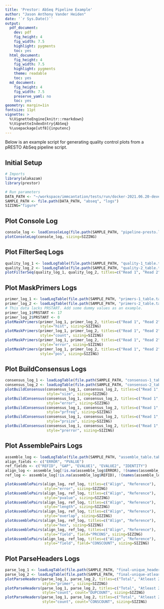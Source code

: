 ```yaml
---
title: 'Prestor: AbSeq Pipeline Example'
author: "Jason Anthony Vander Heiden"
date: '`r Sys.Date()`'
output:
  pdf_document:
    dev: pdf
    fig_height: 4
    fig_width: 7.5
    highlight: pygments
    toc: yes
  html_document:
    fig_height: 4
    fig_width: 7.5
    highlight: pygments
    theme: readable
    toc: yes
  md_document:
    fig_height: 4
    fig_width: 7.5
    preserve_yaml: no
    toc: yes
geometry: margin=1in
fontsize: 11pt
vignette: >
  %\VignetteEngine{knitr::rmarkdown}
  %\VignetteIndexEntry{AbSeq}
  %\usepackage[utf8]{inputenc}
---
```


Below is an example script for generating quality control plots from a pRESTO AbSeq pipeline script.

## Initial Setup

```R
# Imports
library(alakazam)
library(prestor)

# Run parameters
DATA_PATH <- "~/workspace/immcantation/tests/run/docker-2021.06.20-devel"
SAMPLE_PATH <- file.path(DATA_PATH, "abseq", "logs")
SIZING="figure"
```

## Plot Console Log

```R
console_log <- loadConsoleLog(file.path(SAMPLE_PATH, "pipeline-presto.log"))
plotConsoleLog(console_log, sizing=SIZING)
```

## Plot FilterSeq Logs

```R
quality_log_1 <- loadLogTable(file.path(SAMPLE_PATH, "quality-1_table.tab" ))
quality_log_2 <- loadLogTable(file.path(SAMPLE_PATH, "quality-2_table.tab" ))
plotFilterSeq(quality_log_1, quality_log_2, titles=c("Read 1", "Read 2"), sizing=SIZING)
```

## Plot MaskPrimers Logs

```R
primer_log_1 <- loadLogTable(file.path(SAMPLE_PATH, "primers-1_table.tab" ))
primer_log_2 <- loadLogTable(file.path(SAMPLE_PATH, "primers-2_table.tab" ))
# This data lacks PRSTART. Add some dummy values as an example.
primer_log_1$PRSTART <- 17
primer_log_2$PRSTART <- 0
plotMaskPrimers(primer_log_1, primer_log_2, titles=c("Read 1", "Read 2"), 
                style="hist", sizing=SIZING)
plotMaskPrimers(primer_log_1, primer_log_2, titles=c("Read 1", "Read 2"), 
                style="count", sizing=SIZING)
plotMaskPrimers(primer_log_1, primer_log_2, titles=c("Read 1", "Read 2"), 
                style="error", sizing=SIZING)
plotMaskPrimers(primer_log_1, primer_log_2, titles=c("Read 1", "Read 2"), 
                style="pos", sizing=SIZING)
```

## Plot BuildConsensus Logs

```R
consensus_log_1 <- loadLogTable(file.path(SAMPLE_PATH, "consensus-1_table.tab"))
consensus_log_2 <- loadLogTable(file.path(SAMPLE_PATH, "consensus-2_table.tab"))
plotBuildConsensus(consensus_log_1, consensus_log_2, titles=c("Read 1", "Read 2"), 
                   style="size", sizing=SIZING)
plotBuildConsensus(consensus_log_1, consensus_log_2, titles=c("Read 1", "Read 2"), 
                   style="error", sizing=SIZING)
plotBuildConsensus(consensus_log_1, consensus_log_2, titles=c("Read 1", "Read 2"), 
                   style="prfreq", sizing=SIZING)
plotBuildConsensus(consensus_log_1, consensus_log_2, titles=c("Read 1", "Read 2"), 
                   style="prsize", sizing=SIZING)
plotBuildConsensus(consensus_log_1, consensus_log_2, titles=c("Read 1", "Read 2"), 
                   style="prerror", sizing=SIZING)
```

## Plot AssemblePairs Logs

```R
assemble_log <- loadLogTable(file.path(SAMPLE_PATH, "assemble_table.tab"))
align_fields <- c("ERROR", "PVALUE")
ref_fields <- c("REFID", "GAP", "EVALUE1", "EVALUE2", "IDENTITY")
align_log <- assemble_log[!is.na(assemble_log$ERROR), !(names(assemble_log) %in% ref_fields)]
ref_log <- assemble_log[!is.na(assemble_log$REFID), !(names(assemble_log) %in% align_fields)]

plotAssemblePairs(align_log, ref_log, titles=c("Align", "Reference"), 
                  style="error", sizing=SIZING)
plotAssemblePairs(align_log, ref_log, titles=c("Align", "Reference"), 
                  style="pvalue", sizing=SIZING)
plotAssemblePairs(align_log, ref_log, titles=c("Align", "Reference"), 
                  style="length", sizing=SIZING)
plotAssemblePairs(align_log, ref_log, titles=c("Align", "Reference"), 
                  style="overlap", sizing=SIZING)
plotAssemblePairs(align_log, ref_log, titles=c("Align", "Reference"), 
                  style="hex", sizing=SIZING)
plotAssemblePairs(align_log, ref_log, titles=c("Align", "Reference"), 
                  style="field", field="PRCONS", sizing=SIZING)
plotAssemblePairs(align_log, ref_log, titles=c("Align", "Reference"), 
                  style="field", field="CONSCOUNT", sizing=SIZING)

```

## Plot ParseHeaders Logs

```R
parse_log_1 <- loadLogTable(file.path(SAMPLE_PATH, "final-unique_headers.tab"))
parse_log_2 <- loadLogTable(file.path(SAMPLE_PATH, "final-unique-atleast2_headers.tab"))
plotParseHeaders(parse_log_1, parse_log_2, titles=c("Total", "Atleast 2 Reads"), 
                 style="primer", sizing=SIZING)
plotParseHeaders(parse_log_1, parse_log_2, titles=c("Total", "Atleast 2 Reads"), 
                 style="count", count="DUPCOUNT", sizing=SIZING) 
plotParseHeaders(parse_log_1, parse_log_2, titles=c("Total", "Atleast 2 Reads"), 
                 style="count", count="CONSCOUNT", sizing=SIZING) 
```
